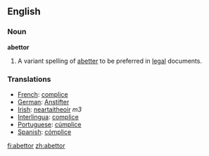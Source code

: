==English==
===Noun===
'''abettor'''
# {{law}} A variant spelling of [[abetter]] to be preferred in [[legal]] documents.
===Translations===
*[[French]]: [[complice]]
*[[German]]: [[Anstifter]]
*[[Irish]]: [[neartaitheoir]] ''m3''
*[[Interlingua]]: [[complice]]
*[[Portuguese]]: [[cúmplice]]
*[[Spanish]]: [[cómplice]]

[[fi:abettor]]
[[zh:abettor]]